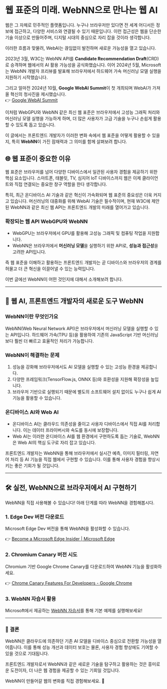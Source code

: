 # 웹 표준의 미래. WebNN으로 만나는 웹 AI

웹은 그 자체로 민주적인 플랫폼입니다. 누구나 브라우저만 있다면 전 세계 어디서든 정보에 접근하고, 다양한 서비스와 연결될 수 있기 때문입니다. 이런 접근성은 웹을 단순한 기술 이상으로 만들어주며, 디지털 시대의 중심으로 자리 잡을 것이라 생각합니다.

이러한 흐름과 맞물려, WebAI는 끊임없이 발전하며 새로운 가능성을 열고 있습니다.

2023년 3월, W3C는 WebNN API를 **Candidate Recommendation Draft**(CRD)로 승격하며 웹에서의 AI 활용 가능성을 공식화했습니다. 이어 2024년 5월, Microsoft는 WebNN 개발자 프리뷰를 발표해 브라우저에서 하드웨어 가속 머신러닝 모델 실행을 지원하기 시작했습니다.

그리고 얼마전 2024년 10월, **Google WebAI Summit**이 첫 개최되며 WebAI가 가져올 혁신의 청사진을 제시했습니다.  
👉 [Google WebAI Summit](https://developers.googleblog.com/ko/web-ai-summit-2024-recap/)

이처럼 WebGPU와 WebNN 같은 최신 웹 표준은 브라우저에서 고성능 그래픽 처리와 머신러닝 모델 실행을 가능하게 하며, 더 많은 사용자가 고급 기술을 누구나 손쉽게 활용할 수 있도록 돕고 있습니다.

이 글에서는 프론트엔드 개발자가 이러한 변화 속에서 웹 표준을 어떻게 활용할 수 있을지, 특히 **WebNN**이 가진 잠재력과 그 의미를 함께 살펴보려 합니다.

## 🌐 **웹 표준이 중요한 이유**

웹 표준은 브라우저를 넘어 다양한 디바이스에서 일관된 사용자 경험을 제공하기 위한 핵심 요소입니다. 스마트폰, 태블릿, TV, 심지어 IoT 디바이스까지 웹은 이제 클라이언트와 직접 연결되는 중요한 창구 역할을 한다 생각합니다.

특히, 최근 온디바이스 AI 기술과 같은 혁신이 가속화되며 웹 표준의 중요성은 더욱 커지고 있습니다. 머신러닝의 대중화를 위해 WebAI 기술은 필수적이며, 현재 W3C에 제안된 WebNN과 같은 최신 웹 API는 프론트엔드 개발의 미래를 열어가고 있습니다.

### 확장되는 웹 API WebGPU와 WebNN

- WebGPU는 브라우저에서 GPU를 활용해 고성능 그래픽 및 컴퓨팅 작업을 지원합니다.
- WebNN은 브라우저에서 **머신러닝 모델**을 실행하기 위한 API로, **성능과 접근성**을 고려한 API입니다.

즉 웹 표준을 이해하고 활용하는 프론트엔드 개발자는 곧 디바이스와 브라우저의 경계를 허물고 더 큰 혁신을 이끌어낼 수 있는 능력입니다.

이번 글에선 WebNN이 어떤 것인지에 대해서 소개해보려 합니다.

---

## 🤖 **웹 AI, 프론트엔드 개발자의 새로운 도구 WebNN**

### **WebNN이란 무엇인가요**

WebNN(Web Neural Network API)은 브라우저에서 머신러닝 모델을 실행할 수 있는 API입니다. 하드웨어 가속(TPU 등)을 활용하여 기존의 JavaScript 기반 머신러닝보다 훨씬 더 빠르고 효율적인 처리가 가능합니다.

### WebNN이 해결하는 문제

1. 성능을 강화해 브라우저에서도 AI 모델을 실행할 수 있는 고성능 환경을 제공합니다.
2. 다양한 프레임워크(TensorFlow.js, ONNX 등)와 호환성을 지원해 확장성을 높입니다.
3. 브라우저 기반으로 실행되기 때문에 별도의 소프트웨어 설치 없이도 누구나 쉽게 AI 기능을 활용할 수 있습니다.

### 온디바이스 AI와 Web AI

- 온디바이스 AI는 클라우드 의존성을 줄이고 사용자 디바이스에서 직접 AI를 처리합니다. 이는 데이터 프라이버시와 속도를 동시에 보장합니다.
- Web AI는 이러한 온디바이스 AI를 웹 환경에서 구현하도록 돕는 기술로, WebNN은 Web AI의 핵심 도구로 자리 잡고 있습니다.

프론트엔드 개발자는 WebNN을 통해 브라우저에서 실시간 예측, 이미지 필터링, 자연어 처리 등 AI 기능을 직접 웹에서 구현할 수 있습니다. 이를 통해 사용자 경험을 향상시키는 좋은 기회가 될 것입니다.

---

## 🛠️ **실전, WebNN으로 브라우저에서 AI 구현하기**

WebNN을 직접 사용해볼 수 있습니다! 아래 단계를 따라 WebNN을 경험해봅시다.

### 1. Edge Dev 버전 다운로드

Microsoft Edge Dev 버전을 통해 WebNN을 활성화할 수 있습니다.

👉 [Become a Microsoft Edge Insider | Microsoft Edge](https://www.microsoft.com/en-us/edge/download/insider?form=MA13FJ)

### 2. Chromium Canary 버전 시도

Chromium 기반 Google Chrome Canary를 다운로드하여 WebNN 기능을 활성화하세요.

👉 [Chrome Canary Features For Developers - Google Chrome](https://www.google.com/chrome/canary/)

### 3. WebNN 자습서 활용

Microsoft에서 제공하는 [WebNN 자습서](https://learn.microsoft.com/ko-kr/windows/ai/directml/webnn-tutorial)를 통해 기본 예제를 실행해보세요!

---

### 🌟 **결론**

WebNN은 클라우드에 의존하던 기존 AI 모델을 디바이스 중심으로 전환할 가능성을 열어줍니다. 이를 통해 성능 개선과 데이터 보호는 물론, 사용자 경험 향상에도 기여할 수 있을 것으로 기대됩니다.

프론트엔드 개발자로서 WebNN과 같은 새로운 기술을 탐구하고 활용하는 것은 흥미로운 도전이자, 더 나은 웹 경험을 제공할 수 있는 기회일 것입니다.

WebNN이 만들어갈 웹의 변화를 직접 경험해보세요. 🌟
